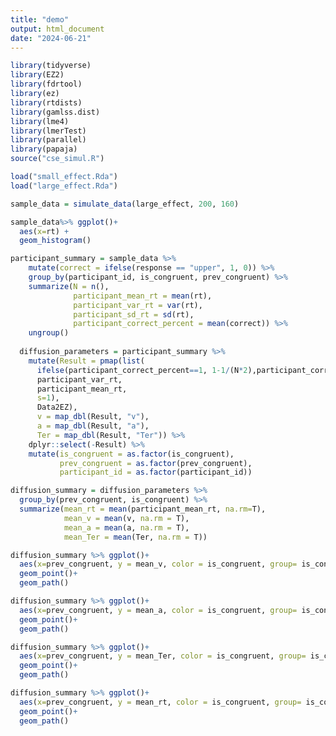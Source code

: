 ```yaml
---
title: "demo"
output: html_document
date: "2024-06-21"
---
```


```r

library(tidyverse)
library(EZ2)
library(fdrtool)
library(ez)
library(rtdists)
library(gamlss.dist)
library(lme4)
library(lmerTest)
library(parallel)
library(papaja)
source("cse_simul.R")
```

```r
load("small_effect.Rda")
load("large_effect.Rda")
```

```r
sample_data = simulate_data(large_effect, 200, 160)

sample_data%>% ggplot()+
  aes(x=rt) +
  geom_histogram()
```

```r
participant_summary = sample_data %>% 
    mutate(correct = ifelse(response == "upper", 1, 0)) %>% 
    group_by(participant_id, is_congruent, prev_congruent) %>% 
    summarize(N = n(),
              participant_mean_rt = mean(rt),
              participant_var_rt = var(rt),
              participant_sd_rt = sd(rt),
              participant_correct_percent = mean(correct)) %>% 
    ungroup()
  
  diffusion_parameters = participant_summary %>% 
    mutate(Result = pmap(list(
      ifelse(participant_correct_percent==1, 1-1/(N*2),participant_correct_percent),
      participant_var_rt,
      participant_mean_rt,
      s=1),
      Data2EZ),
      v = map_dbl(Result, "v"),
      a = map_dbl(Result, "a"),
      Ter = map_dbl(Result, "Ter")) %>% 
    dplyr::select(-Result) %>% 
    mutate(is_congruent = as.factor(is_congruent),
           prev_congruent = as.factor(prev_congruent),
           participant_id = as.factor(participant_id))
```

```r
diffusion_summary = diffusion_parameters %>% 
  group_by(prev_congruent, is_congruent) %>% 
  summarize(mean_rt = mean(participant_mean_rt, na.rm=T),
            mean_v = mean(v, na.rm = T),
            mean_a = mean(a, na.rm = T),
            mean_Ter = mean(Ter, na.rm = T))
```


```r
diffusion_summary %>% ggplot()+
  aes(x=prev_congruent, y = mean_v, color = is_congruent, group= is_congruent) +
  geom_point()+
  geom_path()
```

```r
diffusion_summary %>% ggplot()+
  aes(x=prev_congruent, y = mean_a, color = is_congruent, group= is_congruent) +
  geom_point()+
  geom_path()
```
```r
diffusion_summary %>% ggplot()+
  aes(x=prev_congruent, y = mean_Ter, color = is_congruent, group= is_congruent) +
  geom_point()+
  geom_path()
```

```r
diffusion_summary %>% ggplot()+
  aes(x=prev_congruent, y = mean_rt, color = is_congruent, group= is_congruent) +
  geom_point()+
  geom_path()

```

